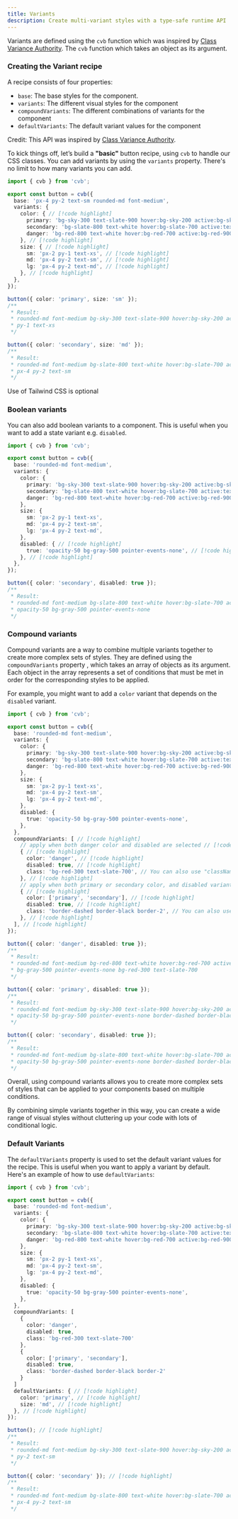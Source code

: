 ```yaml
---
title: Variants
description: Create multi-variant styles with a type-safe runtime API
---
```


Variants are defined using the `cvb` function which was inspired by [Class Variance Authority](https://cva.style/). The
`cvb` function which takes an object as its argument.

### Creating the Variant recipe

A recipe consists of four properties:

- `base`: The base styles for the component.
- `variants`: The different visual styles for the component
- `compoundVariants`: The different combinations of variants for the component
- `defaultVariants`: The default variant values for the component

<Callout type="warn">Credit: This API was inspired by [Class Variance Authority](https://cva.style/).</Callout>

To kick things off, let’s build a **"basic"** button recipe, using `cvb` to handle our CSS classes.
You can add variants by using the `variants` property. There's no limit to how many variants you can add.

```ts title="components/button.ts"
import { cvb } from 'cvb';

export const button = cvb({
  base: 'px-4 py-2 text-sm rounded-md font-medium',
  variants: {
    color: { // [!code highlight]
      primary: 'bg-sky-300 text-slate-900 hover:bg-sky-200 active:bg-sky-500', // [!code highlight]
      secondary: 'bg-slate-800 text-white hover:bg-slate-700 active:text-slate-400', // [!code highlight]
      danger: 'bg-red-800 text-white hover:bg-red-700 active:bg-red-900', // [!code highlight]
    }, // [!code highlight]
    size: { // [!code highlight]
      sm: 'px-2 py-1 text-xs', // [!code highlight]
      md: 'px-4 py-2 text-sm', // [!code highlight]
      lg: 'px-4 py-2 text-md', // [!code highlight]
    }, // [!code highlight]
  },
});

button({ color: 'primary', size: 'sm' });
/**
 * Result:
 * rounded-md font-medium bg-sky-300 text-slate-900 hover:bg-sky-200 active:bg-sky-500 px-2
 * py-1 text-xs
 */

button({ color: 'secondary', size: 'md' });
/**
 * Result:
 * rounded-md font-medium bg-slate-800 text-white hover:bg-slate-700 active:text-slate-400
 * px-4 py-2 text-sm
 */
```

<Callout>Use of Tailwind CSS is optional</Callout>

### Boolean variants

You can also add boolean variants to a component. This is useful when you want to add a state variant e.g. `disabled`.

```ts title="components/button.ts"
import { cvb } from 'cvb';

export const button = cvb({
  base: 'rounded-md font-medium',
  variants: {
    color: {
      primary: 'bg-sky-300 text-slate-900 hover:bg-sky-200 active:bg-sky-500',
      secondary: 'bg-slate-800 text-white hover:bg-slate-700 active:text-slate-400',
      danger: 'bg-red-800 text-white hover:bg-red-700 active:bg-red-900',
    },
    size: {
      sm: 'px-2 py-1 text-xs',
      md: 'px-4 py-2 text-sm',
      lg: 'px-4 py-2 text-md',
    },
    disabled: { // [!code highlight]
      true: 'opacity-50 bg-gray-500 pointer-events-none', // [!code highlight]
    }, // [!code highlight]
  },
});

button({ color: 'secondary', disabled: true });
/**
 * Result:
 * rounded-md font-medium bg-slate-800 text-white hover:bg-slate-700 active:text-slate-400
 * opacity-50 bg-gray-500 pointer-events-none
 */
```

### Compound variants

Compound variants are a way to combine multiple variants together to create more complex sets of styles. They are
defined using the `compoundVariants` property , which takes an array of objects as its argument. Each object in the array
represents a set of conditions that must be met in order for the corresponding styles to be applied.

For example, you might want to add a `color` variant that depends on the `disabled` variant.

```ts title="components/button.ts"
import { cvb } from 'cvb';

export const button = cvb({
  base: 'rounded-md font-medium',
  variants: {
    color: {
      primary: 'bg-sky-300 text-slate-900 hover:bg-sky-200 active:bg-sky-500',
      secondary: 'bg-slate-800 text-white hover:bg-slate-700 active:text-slate-400',
      danger: 'bg-red-800 text-white hover:bg-red-700 active:bg-red-900',
    },
    size: {
      sm: 'px-2 py-1 text-xs',
      md: 'px-4 py-2 text-sm',
      lg: 'px-4 py-2 text-md',
    },
    disabled: {
      true: 'opacity-50 bg-gray-500 pointer-events-none',
    },
  },
  compoundVariants: [ // [!code highlight]
    // apply when both danger color and disabled are selected // [!code highlight]
    { // [!code highlight]
      color: 'danger', // [!code highlight]
      disabled: true, // [!code highlight]
      class: 'bg-red-300 text-slate-700', // You can also use "className" // [!code highlight]
    }, // [!code highlight]
    // apply when both primary or secondary color, and disabled variants are applied // [!code highlight]
    { // [!code highlight]
      color: ['primary', 'secondary'], // [!code highlight]
      disabled: true, // [!code highlight]
      class: 'border-dashed border-black border-2', // You can also use "className" // [!code highlight]
    }, // [!code highlight]
  ], // [!code highlight]
});

button({ color: 'danger', disabled: true });
/**
 * Result:
 * rounded-md font-medium bg-red-800 text-white hover:bg-red-700 active:bg-red-900 opacity-50
 * bg-gray-500 pointer-events-none bg-red-300 text-slate-700
 */

button({ color: 'primary', disabled: true });
/**
 * Result:
 * rounded-md font-medium bg-sky-300 text-slate-900 hover:bg-sky-200 active:bg-sky-500
 * opacity-50 bg-gray-500 pointer-events-none border-dashed border-black border-2
 */

button({ color: 'secondary', disabled: true });
/**
 * Result:
 * rounded-md font-medium bg-slate-800 text-white hover:bg-slate-700 active:text-slate-400
 * opacity-50 bg-gray-500 pointer-events-none border-dashed border-black border-2
 */
```

Overall, using compound variants allows you to create more complex sets of styles that can be applied to your components
based on multiple conditions.

By combining simple variants together in this way, you can create a wide range of visual styles without cluttering up
your code with lots of conditional logic.

### Default Variants

The `defaultVariants` property is used to set the default variant values for the recipe. This is useful when you want to
apply a variant by default. Here's an example of how to use `defaultVariants`:

```ts title="components/button.ts"
import { cvb } from 'cvb';

export const button = cvb({
  base: 'rounded-md font-medium',
  variants: {
    color: {
      primary: 'bg-sky-300 text-slate-900 hover:bg-sky-200 active:bg-sky-500',
      secondary: 'bg-slate-800 text-white hover:bg-slate-700 active:text-slate-400',
      danger: 'bg-red-800 text-white hover:bg-red-700 active:bg-red-900',
    },
    size: {
      sm: 'px-2 py-1 text-xs',
      md: 'px-4 py-2 text-sm',
      lg: 'px-4 py-2 text-md',
    },
    disabled: {
      true: 'opacity-50 bg-gray-500 pointer-events-none',
    },
  },
  compoundVariants: [
    {
      color: 'danger',
      disabled: true,
      class: 'bg-red-300 text-slate-700'
    },
    {
      color: ['primary', 'secondary'],
      disabled: true,
      class: 'border-dashed border-black border-2'
    }
  ]
  defaultVariants: { // [!code highlight]
    color: 'primary', // [!code highlight]
    size: 'md', // [!code highlight]
  }, // [!code highlight]
});

button(); // [!code highlight]
/**
 * Result:
 * rounded-md font-medium bg-sky-300 text-slate-900 hover:bg-sky-200 active:bg-sky-500 px-4
 * py-2 text-sm
 */

button({ color: 'secondary' }); // [!code highlight]
/**
 * Result:
 * rounded-md font-medium bg-slate-800 text-white hover:bg-slate-700 active:text-slate-400
 * px-4 py-2 text-sm
 */
```
